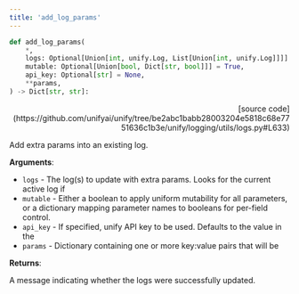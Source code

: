 ```yaml
---
title: 'add_log_params'
---
```


```python
def add_log_params(
    *,
    logs: Optional[Union[int, unify.Log, List[Union[int, unify.Log]]]] = None,
    mutable: Optional[Union[bool, Dict[str, bool]]] = True,
    api_key: Optional[str] = None,
    **params,
) -> Dict[str, str]:
```

<p align="right">[source code](https://github.com/unifyai/unify/tree/be2abc1babb28003204e5818c68e7751636c1b3e/unify/logging/utils/logs.py#L633)</p>

Add extra params into an existing log.

**Arguments**:

- `logs` - The log(s) to update with extra params. Looks for the current active log if
- `mutable` - Either a boolean to apply uniform mutability for all parameters, or a dictionary mapping parameter names to booleans for per-field control.
- `api_key` - If specified, unify API key to be used. Defaults to the value in the
- `params` - Dictionary containing one or more key:value pairs that will be



**Returns**:

A message indicating whether the logs were successfully updated.